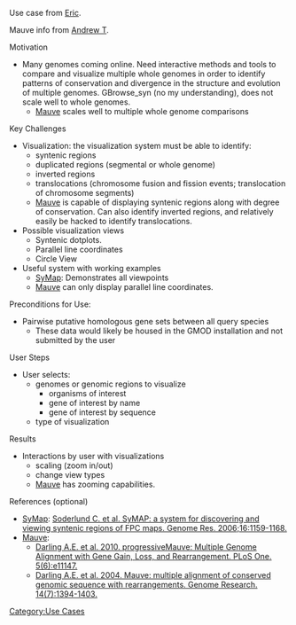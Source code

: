Use case from [[Eric]].

Mauve info from [[Andrew T]].

; Motivation
*Many genomes coming online.  Need interactive methods and tools to compare and visualize multiple whole genomes in order to identify patterns of conservation and divergence in the structure and evolution of multiple genomes.  GBrowse_syn (no my understanding), does not scale well to whole genomes.
**[http://asap.ahabs.wisc.edu/mauve/index.php Mauve] scales well to multiple whole genome comparisons
; Key Challenges
*Visualization:  the visualization system must be able to identify:
**syntenic regions
**duplicated regions (segmental or whole genome)
**inverted regions
**translocations (chromosome fusion and fission events; translocation of chromosome segments)
**[http://asap.ahabs.wisc.edu/mauve/index.php Mauve] is capable of displaying syntenic regions along with degree of conservation. Can also identify inverted regions, and relatively easily be hacked to identify translocations. 
*Possible visualization views 
**Syntenic dotplots.
**Parallel line coordinates
**Circle View
*Useful system with working examples
**[http://symapdb.org SyMap]:  Demonstrates all viewpoints
**[http://asap.ahabs.wisc.edu/mauve/index.php Mauve] can only display parallel line coordinates.
; Preconditions for Use:
*Pairwise putative homologous gene sets between all query species
**These data would likely be housed in the GMOD installation and not submitted by the user
; User Steps
*User selects:
**genomes or genomic regions to visualize
***organisms of interest
***gene of interest by name
***gene of interest by sequence
** type of visualization
; Results
*Interactions by user with visualizations
**scaling (zoom in/out)
**change view types
**[http://asap.ahabs.wisc.edu/mauve/index.php Mauve] has zooming capabilities.
; References (optional)
*[http://symapdb.org SyMap]: [http://bioinformatics.oxfordjournals.org/cgi/ijlink?linkType=ABST&journalCode=genome&resid=16/9/1159 Soderlund C. et al. SyMAP: a system for discovering and viewing syntenic regions of FPC maps. Genome Res. 2006;16:1159-1168.]
*[http://asap.ahabs.wisc.edu/mauve/index.php Mauve]: 
**[http://www.plosone.org/article/info%3Adoi%2F10.1371%2Fjournal.pone.0011147 Darling A.E. et al. 2010.  progressiveMauve: Multiple Genome Alignment with Gene Gain, Loss, and Rearrangement.  PLoS One.  5(6):e11147.]
**[http://www.genome.org/cgi/content/full/14/7/1394 Darling A.E. et al.  2004.  Mauve: multiple alignment of conserved genomic sequence with rearrangements.  Genome Research.  14(7):1394-1403.]

[[Category:Use Cases]]